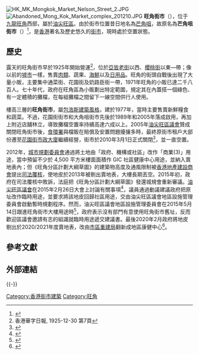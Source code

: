 {{noteTA
|1=zh-hans:包豪斯; zh-hant:包浩斯;
}}
[[File:HK_MK_Mongkok_Market_Nelson_Street_2.JPG|thumb]]
[[File:Abandoned_Mong_Kok_Market_complex_201210.JPG|thumb]]
'''旺角街市'''（{{lang-en|Mong Kok Market Complex}}），位于[[九龍|九龍]][[旺角|旺角]]西部，屬於[[油尖旺區|油尖旺區]]。由於街市位置昔日地名為[[芒角咀|芒角咀]]，故原名為'''芒角咀街市'''（{{lang|en|Mong Kok Tsui Market}}）<ref>{{cite web|url=http://www.legislation.gov.hk/blis_ind.nsf/b0bf723264bb0d11482564820006a88f/aa73b14a0e36325b4825685c002cd0d6?OpenDocument|title=市政局轄區內街市宣布(香港法例章數第132AO)|access-date=2008-06-30|archive-date=2016-03-07|archive-url=https://web.archive.org/web/20160307120043/http://www.legislation.gov.hk/blis_ind.nsf/b0bf723264bb0d11482564820006a88f/aa73b14a0e36325b4825685c002cd0d6?OpenDocument|dead-url=no}}</ref>，是[[香港|香港]]著名及歷史悠久的[[街市|街市]]，現時處於空置狀態。

==歷史==
露天的旺角街市早於1925年開始營運<REF>香港華字日報, 1925-12-30 第7頁</REF>，位於[[亞皆老街|亞皆老街]]以西、[[櫻桃街|櫻桃街]]以東—帶；像以前的[[墟市|墟市]]一樣，售賣[[肉類|肉類]]、蔬果、[[海鮮|海鮮]]以及[[日用品|日用品]]。旺角的街頭自戰後出現了大量小販，主要集中通菜街、花園街及奶路臣街一帶，1971年旺角的小販已達二千八百人。七十年代，政府在旺角區為小販劃出特定範圍，規定其在內蓋搭一個綠色、有一定體積的攤檔，在每組攤檔之間留下一線空間供行人使用。

樓高三層的'''旺角街市'''，屬[[包浩斯主義|包浩斯建築風格]]，建於1977年，當時主要售賣新鮮糧食和蔬菜。不過，花園街街市和大角咀街市先後於1989年和2005年落成啟用，再加上附近店舖林立，導致攤檔空置率持續高達六成以上。2005年[[油尖旺區議會|油尖旺區議會]]贊成關閉旺角街市後，[[食物環境衞生署|食環署]]與檔販在賠償及安置問題擾攘多時，最終原街市租戶大部份遷至[[花園街市政大廈|花園街市政大廈]]繼續經營，街市於2010年3月1日正式關閉<ref>{{cite web |author1=食物及衞生局 |title=立法會參考資料摘要《2013 年街市宣布（修訂）公告》 |url=https://www.legco.gov.hk/yr12-13/chinese/subleg/brief/105_106_brf.pdf |publisher=立法會 |access-date=2021-05-20 |archive-date=2021-06-24 |archive-url=https://web.archive.org/web/20210624061827/https://www.legco.gov.hk/yr12-13/chinese/subleg/brief/105_106_brf.pdf |dead-url=no }}</ref>，並一直空置。

2012年，[[城市規劃委員會|城市規劃委員會]]通過將土地由「政府、機構或社區」改作「商業(3)」用途，當中預留不少於 4,500 平方米樓面面積作 GIC 社區健康中心用途，並納入賣地表內；但《旺角分區計劃大綱草圖》的建築物高度及通風限制被[[香港地產建設商會|香港地產建設商會]]提出[[司法覆核|司法覆核]]，使地皮於2013年被剔出賣地表，大樓長期丟空。2015年初，政府在司法覆核中敗訴，法庭把《旺角分區計劃大綱草圖》發還城規會重新審議。[[油尖旺區議會|油尖旺區議會]]在2015年2月26日大會上討論有關事項<ref>{{cite web |author1=油尖旺區議會 |title=2012 至 2015 年度油尖旺區議會第二十一次會議記錄 |url=https://www.districtcouncils.gov.hk/ytm/doc/2012_2015/tc/dc_meetings_minutes/Minutes_of_DC_(21st)dd.26.2.2015.pdf |access-date=2021-05-20 |archive-date=2021-06-24 |archive-url=https://web.archive.org/web/20210624061848/https://www.districtcouncils.gov.hk/ytm/doc/2012_2015/tc/dc_meetings_minutes/Minutes_of_DC_(21st)dd.26.2.2015.pdf |dead-url=no }}</ref>，議員通過動議建議政府把原址改作臨時用途，並要求將該地皮回歸社區用途，交由油尖旺區議會地區設施管理委員會啟動暫時規劃程序。然而，油尖旺區議會地區設施管理委員會在2015年5月14日跟進旺角街市大樓用途時<ref>{{cite web |author1=油尖旺區議會 |title=2012 至 2015年度油尖旺區議會 地區設施管理委員會第二十一次會議記錄 |url=https://www.districtcouncils.gov.hk/ytm/doc/2012_2015/tc/committee_meetings_minutes/DFMC/Minutes_of_DFMC_21st_14.5.2015.pdf |access-date=2021-05-20 |archive-date=2021-06-24 |archive-url=https://web.archive.org/web/20210624061907/https://www.districtcouncils.gov.hk/ytm/doc/2012_2015/tc/committee_meetings_minutes/DFMC/Minutes_of_DFMC_21st_14.5.2015.pdf |dead-url=no }}</ref>，政府表示沒有部門有意使用旺角街市舊址，反而歡迎區議會邀請有志的組識就臨時用途遞交建議書。最後2020年2月政府將地皮剔出於2020/2021年度賣地表，改由[[市區重建局|市區重建局]]翻新成地區康健中心<ref>{{Cite web|title=前旺角街市荒廢十年終見曙光|url=https://www.thestandnews.com/society/前旺角街市荒廢十年終見曙光/|accessdate=2020-09-07|author=林兆彬|date=2020-09-05|format=|publisher=立場新聞|language=|archive-date=2020-09-26|archive-url=https://web.archive.org/web/20200926125517/https://www.thestandnews.com/society/%E5%89%8D%E6%97%BA%E8%A7%92%E8%A1%97%E5%B8%82%E8%8D%92%E5%BB%A2%E5%8D%81%E5%B9%B4%E7%B5%82%E8%A6%8B%E6%9B%99%E5%85%89/|dead-url=no}}</ref>。

==參考文獻==
{{reflist}}

==外部連結==
{{commonscat-inline|Mongkok Market}}

{{-}}
{{香港市政大廈}}

[[Category:香港街市建築|Category:香港街市建築]]
[[Category:旺角|Category:旺角]]